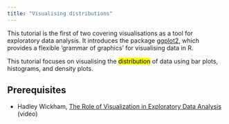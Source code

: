 ```yaml
---
title: "Visualising distributions"
---
```


This tutorial is the first of two covering visualisations as a tool for exploratory data analysis. 
It introduces the package [ggplot2](https://ggplot2.tidyverse.org/), which provides a flexible 'grammar of graphics' for visualising data in R.

This tutorial focuses on visualising the <mark>distribution</mark> of data using bar plots, histograms, and density plots.

## Prerequisites

* Hadley Wickham, [The Role of Visualization in Exploratory Data Analysis](https://www.youtube.com/watch?v=ZdPNBF6GWBw) (video)

<!--
## Objectives


## Key concepts

## Foundation

## Extensions
-->
